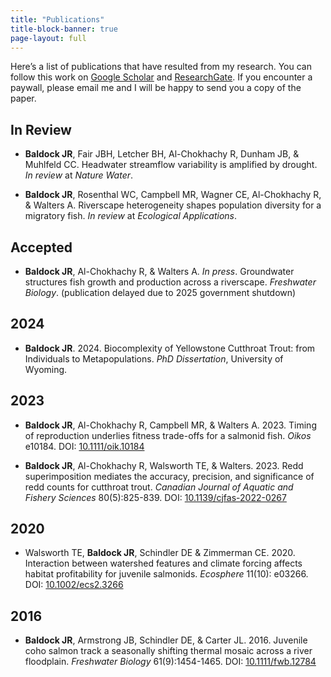 ```yaml
---
title: "Publications"
title-block-banner: true
page-layout: full
---
```


Here's a list of publications that have resulted from my research. You can follow this work on [Google Scholar](https://scholar.google.com/citations?user=CRU3WVMAAAAJ&hl=en) and [ResearchGate](https://www.researchgate.net/profile/Jeff-Baldock). If you encounter a paywall, please email me and I will be happy to send you a copy of the paper.


## In Review

- **Baldock JR**, Fair JBH, Letcher BH, Al-Chokhachy R, Dunham JB, & Muhlfeld CC. Headwater streamflow variability is amplified by drought. *In review* at *Nature Water*.

- **Baldock JR**, Rosenthal WC, Campbell MR, Wagner CE, Al-Chokhachy R, & Walters A. Riverscape heterogeneity shapes population diversity for a migratory fish. *In review* at *Ecological Applications*.

## Accepted

- **Baldock JR**, Al-Chokhachy R, & Walters A. *In press*. Groundwater structures fish growth and production across a riverscape. *Freshwater Biology*. (publication delayed due to 2025 government shutdown)

## 2024

- **Baldock JR**. 2024. Biocomplexity of Yellowstone Cutthroat Trout: from Individuals to Metapopulations. *PhD Dissertation*, University of Wyoming. 

## 2023

- **Baldock JR**, Al-Chokhachy R, Campbell MR, & Walters A. 2023. Timing of reproduction underlies fitness trade-offs for a salmonid fish. *Oikos* e10184. DOI: [10.1111/oik.10184](https://doi.org/10.1111/oik.10184)

- **Baldock JR**, Al-Chokhachy R, Walsworth TE, & Walters. 2023. Redd superimposition mediates the accuracy, precision, and significance of redd counts for cutthroat trout. *Canadian Journal of Aquatic and Fishery Sciences* 80(5):825-839. DOI: [10.1139/cjfas-2022-0267](https://doi.org/10.1139/cjfas-2022-0267)

## 2020

- Walsworth TE, **Baldock JR**, Schindler DE & Zimmerman CE. 2020. Interaction between watershed features and climate forcing affects habitat profitability for juvenile salmonids. *Ecosphere* 11(10): e03266. DOI: [10.1002/ecs2.3266](https://doi.org/10.1002/ecs2.3266)

## 2016

- **Baldock JR**, Armstrong JB, Schindler DE, & Carter JL. 2016. Juvenile coho salmon track a seasonally shifting thermal mosaic across a river floodplain. *Freshwater Biology* 61(9):1454-1465. DOI: [10.1111/fwb.12784](https://doi.org/10.1111/fwb.12784)
